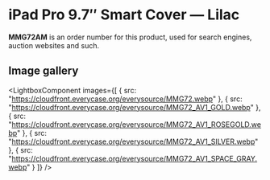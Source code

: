 
# iPad Pro 9.7″ Smart Cover — Lilac

<Callout type='info' emoji='👉🏻'>**MMG72AM** is an order number for this product, used for search engines, auction websites and such.</Callout>

## Image gallery

<LightboxComponent
    images={[
      {
        src: "https://cloudfront.everycase.org/everysource/MMG72.webp"
      },
      {
        src: "https://cloudfront.everycase.org/everysource/MMG72_AV1_GOLD.webp"
      },
      {
        src: "https://cloudfront.everycase.org/everysource/MMG72_AV1_ROSEGOLD.webp"
      },
      {
        src: "https://cloudfront.everycase.org/everysource/MMG72_AV1_SILVER.webp"
      },
      {
        src: "https://cloudfront.everycase.org/everysource/MMG72_AV1_SPACE_GRAY.webp"
      }
    ]}
  />
